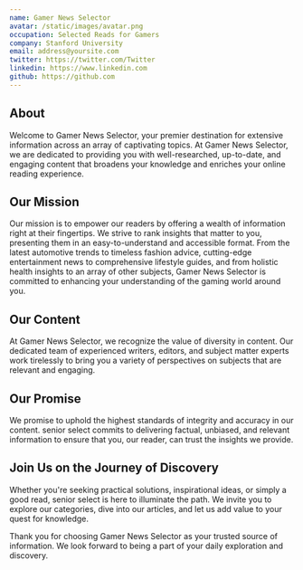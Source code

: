 ```yaml
---
name: Gamer News Selector
avatar: /static/images/avatar.png
occupation: Selected Reads for Gamers
company: Stanford University
email: address@yoursite.com
twitter: https://twitter.com/Twitter
linkedin: https://www.linkedin.com
github: https://github.com
---
```


## About
Welcome to Gamer News Selector, your premier destination for extensive information across an array of captivating topics. At Gamer News Selector, we are dedicated to providing you with well-researched, up-to-date, and engaging content that broadens your knowledge and enriches your online reading experience.

## Our Mission
Our mission is to empower our readers by offering a wealth of information right at their fingertips. We strive to rank insights that matter to you, presenting them in an easy-to-understand and accessible format. From the latest automotive trends to timeless fashion advice, cutting-edge entertainment news to comprehensive lifestyle guides, and from holistic health insights to an array of other subjects, Gamer News Selector is committed to enhancing your understanding of the gaming world around you.

## Our Content
At Gamer News Selector, we recognize the value of diversity in content. Our dedicated team of experienced writers, editors, and subject matter experts work tirelessly to bring you a variety of perspectives on subjects that are relevant and engaging.

## Our Promise
We promise to uphold the highest standards of integrity and accuracy in our content. senior select commits to delivering factual, unbiased, and relevant information to ensure that you, our reader, can trust the insights we provide.


## Join Us on the Journey of Discovery
Whether you're seeking practical solutions, inspirational ideas, or simply a good read, senior select is here to illuminate the path. We invite you to explore our categories, dive into our articles, and let us add value to your quest for knowledge.


Thank you for choosing Gamer News Selector as your trusted source of information. We look forward to being a part of your daily exploration and discovery.